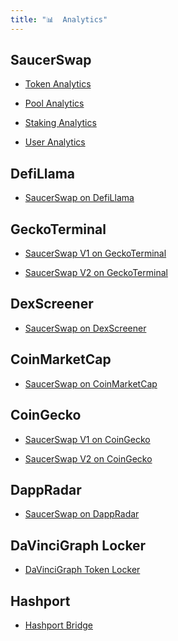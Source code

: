 ```yaml
---
title: "📊  Analytics"
---
```


## **SaucerSwap**

* [Token Analytics](https://www.saucerswap.finance/swap)

* [Pool Analytics](https://www.saucerswap.finance/liquidity)

* [Staking Analytics](https://www.saucerswap.finance/stake)

* [User Analytics](https://www.saucerswap.finance/portfolio)

## **DefiLlama**

* [SaucerSwap on DefiLlama](https://defillama.com/protocol/saucerswap)

## **GeckoTerminal**

* [SaucerSwap V1 on GeckoTerminal](https://www.geckoterminal.com/hedera-hashgraph/saucerswap/pools)

* [SaucerSwap V2 on GeckoTerminal](https://www.geckoterminal.com/hedera-hashgraph/saucerswap-v2/pools)

## DexScreener

* [SaucerSwap on DexScreener](https://dexscreener.com/hedera)

## **CoinMarketCap**

* [SaucerSwap on CoinMarketCap](https://coinmarketcap.com/exchanges/saucerswap)

## **CoinGecko**

* [SaucerSwap V1 on CoinGecko](https://www.coingecko.com/en/exchanges/saucerswap-v1)

* [SaucerSwap V2 on CoinGecko](https://www.coingecko.com/en/exchanges/saucerswap-v2)

## DappRadar

* [SaucerSwap on DappRadar](https://dappradar.com/dapp/saucerswap)

## **DaVinciGraph Locker**

* [DaVinciGraph Token Locker](https://davincigraph.io/devs/locks)

## Hashport

* [Hashport Bridge](https://metrics.hashport.network/)